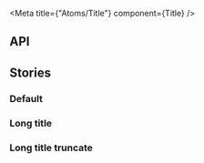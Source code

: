 
<Meta title={"Atoms/Title"} component={Title} />

## API

<ArgsTable component={Title} />

## Stories

### Default

<Canvas>
  <Story name="Default">
    <Title>Short title</Title>
  </Story>
</Canvas>

### Long title

<Canvas>
  <Story name="Long title">
    <Title>
      Lorem ipsum dolor sit amet, consectetur adipiscing elit. Morbi convallis
      tristique nisl luctus eleifend. Nam sagittis velit vel velit condimentum,
      eget luctus ligula pellentesque. Vivamus at tellus eget nibh molestie
      convallis.
    </Title>
  </Story>
</Canvas>


### Long title truncate

<Canvas>
  <Story name="Long title truncate (2)">
    <Title truncate={2}>
      Lorem ipsum dolor sit amet, consectetur adipiscing elit. Morbi convallis
      tristique nisl luctus eleifend. Nam sagittis velit vel velit condimentum,
      eget luctus ligula pellentesque. Vivamus at tellus eget nibh molestie
      convallis.
    </Title>
  </Story>
</Canvas>
